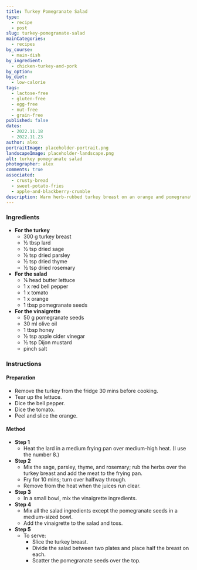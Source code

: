 ```yaml
---
title: Turkey Pomegranate Salad
type:
  - recipe
  - post
slug: turkey-pomegranate-salad
mainCategories: 
  - recipes
by_course:
  - main-dish
by_ingredient:
  - chicken-turkey-and-pork
by_option:
by_diet:
  - low-calorie
tags:
  - lactose-free
  - gluten-free
  - egg-free
  - nut-free
  - grain-free
published: false
dates: 
  - 2022.11.18
  - 2022.11.23
author: alex
portraitImage: placeholder-portrait.png
landscapeImage: placeholder-landscape.png
alt: turkey pomegranate salad
photographer: alex
comments: true
associated: 
  - crusty-bread
  - sweet-potato-fries
  - apple-and-blackberry-crumble
description: Warm herb-rubbed turkey breast on an orange and pomegranate salad with a sweetened pomegranate vinaigrette.
---
```


<Ingredients>

### Ingredients
    
  - **For the turkey**
    - 300 g turkey breast
    - ½ tbsp lard
    - ½ tsp dried sage
    - ½ tsp dried parsley
    - ½ tsp dried thyme
    - ½ tsp dried rosemary
  - **For the salad**
    - ¼ head butter lettuce
    - 1 x red bell pepper
    - 1 x tomato
    - 1 x orange
    - 1 tbsp pomegranate seeds
  - **For the vinaigrette**    
    - 50 g pomegranate seeds
    - 30 ml olive oil
    - 1 tbsp honey
    - ½ tsp apple cider vinegar
    - ½ tsp Dijon mustard
    - pinch salt


</Ingredients>

<Instructions>

### Instructions

#### Preparation

  - Remove the turkey from the fridge 30 mins before cooking.
  - Tear up the lettuce.
  - Dice the bell pepper.
  - Dice the tomato.
  - Peel and slice the orange.

#### Method

  - **Step 1**
    - Heat the lard in a medium frying pan over medium-high heat. (I use the number 8.)
  - **Step 2**
    - Mix the sage, parsley, thyme, and rosemary; rub the herbs over the turkey breast and add the meat to the frying pan.
    - Fry for 10 mins; turn over halfway through.
    - Remove from the heat when the juices run clear.
  - **Step 3**
    - In a small bowl, mix the vinaigrette ingredients.
  - **Step 4**
    - Mix all the salad ingredients except the pomegranate seeds in a medium-sized bowl.
    - Add the vinaigrette to the salad and toss.
  - **Step 5**
    - To serve:
      - Slice the turkey breast.
      - Divide the salad between two plates and place half the breast on each. 
      - Scatter the pomegranate seeds over the top.

</Instructions>

